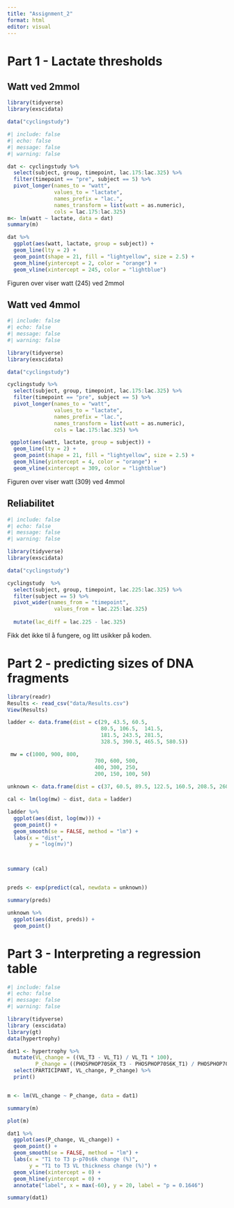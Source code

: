 ```yaml
---
title: "Assignment_2"
format: html
editor: visual
---
```


# Part 1 - Lactate thresholds

## Watt ved 2mmol

```r
library(tidyverse)
library(exscidata)

data("cyclingstudy")
```

```r
#| include: false
#| echo: false
#| message: false
#| warning: false
```

```r
dat <- cyclingstudy %>%
  select(subject, group, timepoint, lac.175:lac.325) %>%
  filter(timepoint == "pre", subject == 5) %>%
  pivot_longer(names_to = "watt", 
               values_to = "lactate", 
               names_prefix = "lac.",
               names_transform = list(watt = as.numeric),
               cols = lac.175:lac.325)
m<- lm(watt ~ lactate, data = dat)
summary(m)
```

```r
dat %>%
  ggplot(aes(watt, lactate, group = subject)) +
  geom_line(lty = 2) +
  geom_point(shape = 21, fill = "lightyellow", size = 2.5) +
  geom_hline(yintercept = 2, color = "orange") +
  geom_vline(xintercept = 245, color = "lightblue")

```

Figuren over viser watt (245) ved 2mmol

## Watt  ved 4mmol

```r
#| include: false
#| echo: false
#| message: false
#| warning: false
```

```r
library(tidyverse)
library(exscidata)

data("cyclingstudy")
```

```r
cyclingstudy %>%
  select(subject, group, timepoint, lac.175:lac.325) %>%
  filter(timepoint == "pre", subject == 5) %>%
  pivot_longer(names_to = "watt", 
               values_to = "lactate", 
               names_prefix = "lac.",
               names_transform = list(watt = as.numeric),
               cols = lac.175:lac.325) %>%

 ggplot(aes(watt, lactate, group = subject)) +
  geom_line(lty = 2) +
  geom_point(shape = 21, fill = "lightyellow", size = 2.5) +
  geom_hline(yintercept = 4, color = "orange") +
  geom_vline(xintercept = 309, color = "lightblue")
```

Figuren over viser watt (309) ved 4mmol

### 

## Reliabilitet

```r
#| include: false
#| echo: false
#| message: false
#| warning: false
```

```r
library(tidyverse)
library(exscidata)

data("cyclingstudy")
```

```r
cyclingstudy  %>%
  select(subject, group, timepoint, lac.225:lac.325) %>%
  filter(subject == 5) %>%
  pivot_wider(names_from = "timepoint", 
               values_from = lac.225:lac.325) 
               
  mutate(lac_diff = lac.225 - lac.325)
```

Fikk det ikke til å fungere, og litt usikker på koden.

# Part 2 - predicting sizes of DNA fragments

```r
library(readr)
Results <- read_csv("data/Results.csv")
View(Results)

ladder <- data.frame(dist = c(29, 43.5, 60.5,
                              80.5, 106.5,  141.5,  
                              181.5, 243.5, 281.5,
                              328.5, 390.5, 465.5, 580.5))

 mw = c(1000, 900, 800, 
                            700, 600, 500,
                            400, 300, 250, 
                            200, 150, 100, 50)
 
unknown <- data.frame(dist = c(37, 60.5, 89.5, 122.5, 160.5, 208.5, 260.5, 334.5, 374.5, 422.5, 478.5, 540.5, 612.5, 242.5, 43.5, 105.5, 268.5, 307.5, 588.5, 17.5, 148.5, 236.5, 288.5, 501.5, 588.5, 102.5, 236.5, 298.5, 581.5, 98.5, 187.5, 233.5, 298.5, 414.5, 574.5, 270.5, 96.5, 277.5, 292.5, 90.5, 222.5, 284.5, 482.5, 526.5))

cal <- lm(log(mw) ~ dist, data = ladder)

ladder %>%
  ggplot(aes(dist, log(mw))) +
  geom_point() +
  geom_smooth(se = FALSE, method = "lm") +
  labs(x = "dist",
       y = "log(mv)")



summary (cal)


preds <- exp(predict(cal, newdata = unknown))

summary(preds)
```

```r
unknown %>%
  ggplot(aes(dist, preds)) +
  geom_point()
```

# Part 3 - Interpreting a regression table

```r
#| include: false
#| echo: false
#| message: false
#| warning: false
```

```r
library(tidyverse)
library (exscidata)
library(gt)
data(hypertrophy)
```

```r
dat1 <- hypertrophy %>%
  mutate(VL_change = ((VL_T3 - VL_T1) / VL_T1 * 100),
         P_change = ((PHOSPHOP70S6K_T3 - PHOSPHOP70S6K_T1) / PHOSPHOP70S6K_T1 * 100)) %>%
  select(PARTICIPANT, VL_change, P_change) %>%
  print()


m <- lm(VL_change ~ P_change, data = dat1)

summary(m)

plot(m)
```

```r
dat1 %>%
  ggplot(aes(P_change, VL_change)) +
  geom_point() +
  geom_smooth(se = FALSE, method = "lm") +
  labs(x = "T1 to T3 p-p70s6k change (%)",
       y = "T1 to T3 VL thickness change (%)") +
  geom_vline(xintercept = 0) +
  geom_hline(yintercept = 0) +
  annotate("label", x = max(-60), y = 20, label = "p = 0.1646")

summary(dat1)
```
